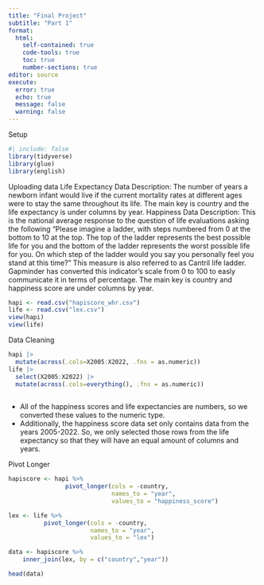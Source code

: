 ---
title: "Final Project"
subtitle: "Part 1"
format: 
  html:
    self-contained: true
    code-tools: true
    toc: true
    number-sections: true
editor: source
execute: 
  error: true
  echo: true
  message: false
  warning: false
---

Setup

```{r setup}
#| include: false
library(tidyverse)
library(glue)
library(english)

```

Uploading data
Life Expectancy Data Description: The number of years a newborn infant would live if the current mortality rates at different ages were to stay the same throughout its life. The main key is country and the life expectancy is under columns by year.
Happiness Data Description: This is the national average response to the question of life evaluations asking the following “Please imagine a ladder, with steps numbered from 0 at the bottom to 10 at the top. The top of the ladder represents the best possible life for you and the bottom of the ladder represents the worst possible life for you. On which step of the ladder would you say you personally feel you stand at this time?” This measure is also referred to as Cantril life ladder. Gapminder has converted this indicator's scale from 0 to 100 to easly communicate it in terms of percentage. The main key is country and happiness score are under columns by year.
```{r}
hapi <- read.csv("hapiscore_whr.csv")
life <- read.csv("lex.csv")
view(hapi)
view(life)
```

Data Cleaning
```{r}
hapi |>
  mutate(across(.cols=X2005:X2022, .fns = as.numeric))
life |>
  select(X2005:X2022) |>
  mutate(across(.cols=everything(), .fns = as.numeric))
  
```
- All of the happiness scores and life expectancies are numbers, so we converted these values to the numeric type. 
- Additionally, the happiness score data set only contains data from the years 2005-2022. So, we only selected those rows from the life expectancy so that they will have an equal amount of columns and years.


Pivot Longer

```{r}
hapiscore <- hapi %>% 
                pivot_longer(cols = -country, 
                             names_to = "year", 
                             values_to = "happiness_score")

lex <- life %>% 
          pivot_longer(cols = -country, 
                       names_to = "year", 
                       values_to = "lex")

```

```{r}
data <- hapiscore %>%
    inner_join(lex, by = c("country","year"))
```

```{r}
head(data)
```
